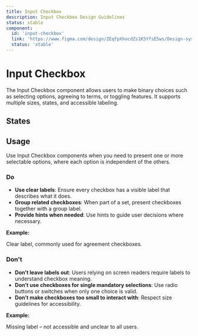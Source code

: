 ```yaml
---
title: Input Checkbox
description: Input Checkbox Design Guidelines
status: stable
component:
  id: 'input-checkbox'
  link: 'https://www.figma.com/design/ZEqfpXhocdZs1K5YfsE5ws/Design-system?node-id=5205-2026&t=sOPBcSILxOa8Sc8a-4'
  status: 'stable'
---
```


# Input Checkbox

The Input Checkbox component allows users to make binary choices such as selecting options, agreeing to terms, or toggling features. It supports multiple sizes, states, and accessible labeling.

<Section current="design">

<ComponentPreview>
  <InputCheckbox label="Checkbox" value="value-1" />
</ComponentPreview>
<FigmaPreviewButton href="https://www.figma.com/design/ZEqfpXhocdZs1K5YfsE5ws/Design-system?node-id=5205-2026&t=sOPBcSILxOa8Sc8a-4" />

## States

<ComponentPreviewLayout>
  <ComponentPreviewItem className="w-52">
    <InputCheckbox label="Checkbox" />
  </ComponentPreviewItem>
  <ComponentPreviewItem className="w-52">
    <InputCheckbox
      id="checkbox-id-1"
      autoFocus
      label="Checkbox"
      value="value-1"
    />
  </ComponentPreviewItem>
  <ComponentPreviewItem className="w-52">
    <InputCheckbox
      disabled
      id="checkbox-id-2"
      label="Checkbox"
      value="value-2"
    />
  </ComponentPreviewItem>
</ComponentPreviewLayout>

## Usage

Use Input Checkbox components when you need to present one or more selectable options, where each option is independent of the others.

### Do

- **Use clear labels**: Ensure every checkbox has a visible label that describes what it does.
- **Group related checkboxes**: When part of a set, present checkboxes together with a group label.
- **Provide hints when needed**: Use hints to guide user decisions where necessary.

**Example:**

<ComponentContainer>
  <div className="flex flex-col gap-4">
    <InputCheckbox
      id="terms-checkbox"
      label="I agree to the terms and conditions"
    />
    <div className="gi-text-sm gi-text-gray-600">
      Clear label, commonly used for agreement checkboxes.
    </div>
  </div>
</ComponentContainer>

### Don't

- **Don’t leave labels out**: Users relying on screen readers require labels to understand checkbox meaning.
- **Don’t use checkboxes for single mandatory selections**: Use radio buttons or switches when only one choice is valid.
- **Don’t make checkboxes too small to interact with**: Respect size guidelines for accessibility.

**Example:**

<ComponentContainer>
  <div className="flex flex-col gap-4">
    <InputCheckbox label="" />
    <div className="gi-text-sm gi-text-gray-600">
      Missing label – not accessible and unclear to all users.
    </div>
  </div>
</ComponentContainer>

</Section>
